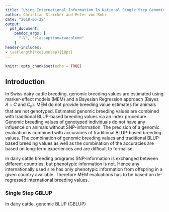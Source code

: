 ```yaml
---
title: "Using International Information In National Single Step Genomic BLUP In Swiss Dairy Cattle"
author: Christian Stricker and Peter von Rohr
date: "2018-05-28"
output: 
  pdf_document:
    pandoc_args: [
      "-V", "classoption=twocolumn"
    ]
header-includes:
- \setlength{\columnsep}{18pt}
---
```


```r
knitr::opts_chunk$set(echo = TRUE)
```

## Introduction
In Swiss dairy cattle breeding, genomic breeding values are estimated using marker-effect models (MEM) and a Bayesian Regression approach (Bayes $A - C$ and $C_{\pi}$). MEM do not provide breeding value estimates for animals that are not genotyped. Estimated genomic breeding values are combined with traditional BLUP-based breeding values via an index procedure. Genomic breeding values of genotyped individuals do not have any influence on animals without SNP-information. The precision of a genomic evaluation is combined with accuracies of traditional BLUP-based breeding values. The combination of genomic breeding values and traditional BLUP-based breeding values as well as the combination of the accuracies are based on long-term experiences and are difficult to formalise. 

In dairy cattle breeding programs SNP-information is exchanged between different countries, but phenotypic information is not. Hence any internationally used sire has only phenotypic information from offspring in a given country available. Therefore MEM evaluations has to be based on de-regressed international breeding values. 


### Single Step GBLUP
In dairy cattle, genomic BLUP (GBLUP)


